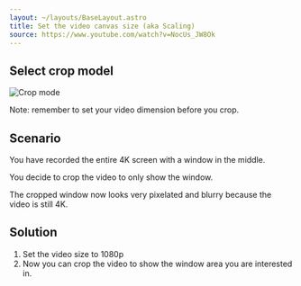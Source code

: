 ```yaml
---
layout: ~/layouts/BaseLayout.astro
title: Set the video canvas size (aka Scaling)
source: https://www.youtube.com/watch?v=NocUs_JW8Ok
---
```


## Select crop model

![Crop mode](/images/camtasia/cropmode-icon.png)

Note: remember to set your video dimension before you crop.

## Scenario

You have recorded the entire 4K screen with a window in the middle.

You decide to crop the video to only show the window.

The cropped window now looks very pixelated and blurry because the video is still 4K.

## Solution

1. Set the video size to 1080p
2. Now you can crop the video to show the window area you are interested in.

